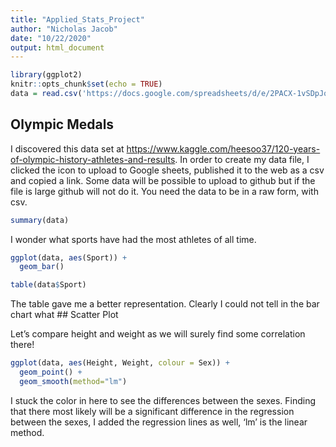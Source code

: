 ```yaml
---
title: "Applied_Stats_Project"
author: "Nicholas Jacob"
date: "10/22/2020"
output: html_document
---
```


```r
library(ggplot2)
knitr::opts_chunk$set(echo = TRUE)
data = read.csv('https://docs.google.com/spreadsheets/d/e/2PACX-1vSDpJqmVSks0f4vLzzcmcTfPJ8TSu4ziCNpTFy_fIY6LibZksRXzCfJYXj9qZd4NiofejxoYSkmLMwu/pub?output=csv')

```

## Olympic Medals

I discovered this data set at <https://www.kaggle.com/heesoo37/120-years-of-olympic-history-athletes-and-results>.  In order to create my data file, I clicked the icon to upload to Google sheets, published it to the web as a csv and copied a link.  Some data will be possible to upload to github but if the file is large github will not do it.  You need the data to be in a raw form, with csv.


```r
summary(data)
```
I wonder what sports have had the most athletes of all time.
```r
ggplot(data, aes(Sport)) +
  geom_bar()
```
```r
table(data$Sport)
```
The table gave me a better representation.  Clearly I could not tell in the bar chart what 
## Scatter Plot

Let's compare height and weight as we will surely find some correlation there!

```r
ggplot(data, aes(Height, Weight, colour = Sex)) + 
  geom_point() +
  geom_smooth(method="lm")
```

I stuck the color in here to see the differences between the sexes.  Finding that there most likely will be a significant difference in the regression between the sexes, I added the regression lines as well, 'lm' is the linear method.
